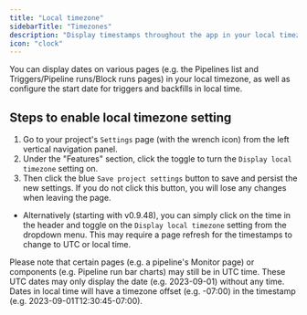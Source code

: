 ```yaml
---
title: "Local timezone"
sidebarTitle: "Timezones"
description: "Display timestamps throughout the app in your local timezone."
icon: "clock"
---
```


You can display dates on various pages (e.g. the Pipelines list and
Triggers/Pipeline runs/Block runs pages) in your local timezone, as
well as configure the start date for triggers and backfills in local
time.

## Steps to enable local timezone setting

1. Go to your project's `Settings` page (with the wrench icon) from the
left vertical navigation panel.
2. Under the "Features" section, click the toggle to turn the `Display local timezone`
setting on.
3. Then click the blue `Save project settings` button to save and persist the
new settings. If you do not click this button, you will lose any changes when
leaving the page.

- Alternatively (starting with v0.9.48), you can simply click on the time in the header
and toggle on the `Display local timezone` setting from the dropdown menu. This may
require a page refresh for the timestamps to change to UTC or local time.

<Info>
  Please note that certain pages (e.g. a pipeline's Monitor page) or components
  (e.g. Pipeline run bar charts) may still be in UTC time. These UTC dates may
  only display the date (e.g. 2023-09-01) without any time. Dates in local time
  will have a timezone offset (e.g. -07:00) in the timestamp (e.g.
  2023-09-01T12:30:45-07:00).
</Info>

